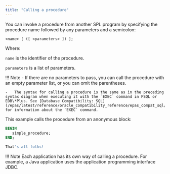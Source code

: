 ```yaml
---
title: "Calling a procedure"
---
```


<div id="calling_a_procedure" class="registered_link"></div>

You can invoke a procedure from another SPL program by specifying the procedure name followed by any parameters and a semicolon:

```text
<name> [ ([ <parameters> ]) ];
```

Where:

`name` is the identifier of the procedure.

`parameters` is a list of parameters.

!!! Note
    -   If there are no parameters to pass, you can call the procedure with an empty parameter list, or you can omit the parentheses.

    -   The syntax for calling a procedure is the same as in the preceding syntax diagram when executing it with the `EXEC` command in PSQL or EDB\*Plus. See [Database Compatibility: SQL](/epas/latest/reference/oracle_compatibility_reference/epas_compat_sql/63_exec) for information about the `EXEC` command.

This example calls the procedure from an anonymous block:

```sql
BEGIN
   simple_procedure;
END;

That's all folks!
```

!!! Note
    Each application has its own way of calling a procedure. For example, a Java application uses the application programming interface JDBC.
